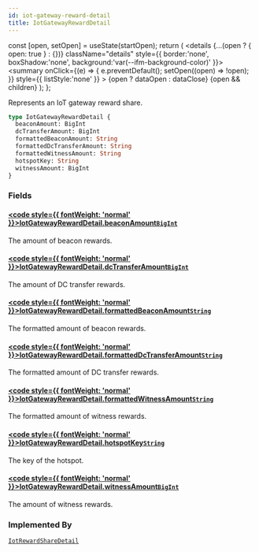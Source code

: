 ```yaml
---
id: iot-gateway-reward-detail
title: IotGatewayRewardDetail
---
```









  const [open, setOpen] = useState(startOpen);
  return (
    <details {...(open ? { open: true } : {})} className="details" style={{ border:'none', boxShadow:'none', background:'var(--ifm-background-color)' }}>
      <summary
        onClick={(e) => {
          e.preventDefault();
          setOpen((open) => !open);
        }}
        style={{ listStyle:'none' }}
      >
      {open ? dataOpen : dataClose}
      </summary>
      {open && children}
    </details>
  );
};








Represents an IoT gateway reward share.


```graphql
type IotGatewayRewardDetail {
  beaconAmount: BigInt
  dcTransferAmount: BigInt
  formattedBeaconAmount: String
  formattedDcTransferAmount: String
  formattedWitnessAmount: String
  hotspotKey: String
  witnessAmount: BigInt
}
```




### Fields

#### [<code style={{ fontWeight: 'normal' }}>IotGatewayRewardDetail.<b>beaconAmount</b></code>](#)<Bullet />[`BigInt`](/schema/types/scalars/big-int.mdx) <Badge class="badge badge--secondary" text="scalar"/> 
The amount of beacon rewards.


#### [<code style={{ fontWeight: 'normal' }}>IotGatewayRewardDetail.<b>dcTransferAmount</b></code>](#)<Bullet />[`BigInt`](/schema/types/scalars/big-int.mdx) <Badge class="badge badge--secondary" text="scalar"/> 
The amount of DC transfer rewards.


#### [<code style={{ fontWeight: 'normal' }}>IotGatewayRewardDetail.<b>formattedBeaconAmount</b></code>](#)<Bullet />[`String`](/schema/types/scalars/string.mdx) <Badge class="badge badge--secondary" text="scalar"/> 
The formatted amount of beacon rewards.


#### [<code style={{ fontWeight: 'normal' }}>IotGatewayRewardDetail.<b>formattedDcTransferAmount</b></code>](#)<Bullet />[`String`](/schema/types/scalars/string.mdx) <Badge class="badge badge--secondary" text="scalar"/> 
The formatted amount of DC transfer rewards.


#### [<code style={{ fontWeight: 'normal' }}>IotGatewayRewardDetail.<b>formattedWitnessAmount</b></code>](#)<Bullet />[`String`](/schema/types/scalars/string.mdx) <Badge class="badge badge--secondary" text="scalar"/> 
The formatted amount of witness rewards.


#### [<code style={{ fontWeight: 'normal' }}>IotGatewayRewardDetail.<b>hotspotKey</b></code>](#)<Bullet />[`String`](/schema/types/scalars/string.mdx) <Badge class="badge badge--secondary" text="scalar"/> 
The key of the hotspot.


#### [<code style={{ fontWeight: 'normal' }}>IotGatewayRewardDetail.<b>witnessAmount</b></code>](#)<Bullet />[`BigInt`](/schema/types/scalars/big-int.mdx) <Badge class="badge badge--secondary" text="scalar"/> 
The amount of witness rewards.






### Implemented By

[`IotRewardShareDetail`](/schema/types/unions/iot-reward-share-detail.mdx)  <Badge class="badge badge--secondary" text="union"/>

